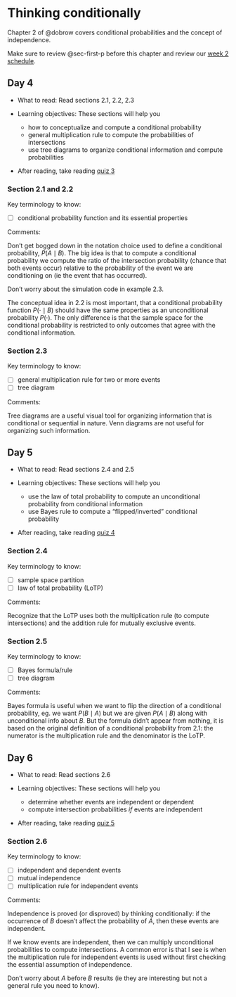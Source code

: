 # Thinking conditionally  {#sec-think-cond}

Chapter 2 of @dobrow covers conditional probabilities and the concept of independence. 

Make sure to review @sec-first-p before this chapter and review our [week 2 schedule](https://docs.google.com/spreadsheets/d/1e_yVbPgnfymWyik8cLP_5qgLQfekGSh_jvFxE7u53P0/edit?usp=sharing).



## Day 4 {.unnumbered}

- What to read: Read sections 2.1, 2.2, 2.3

- Learning objectives: These sections will help you
  - how to conceptualize and compute a conditional probability
  - general multiplication rule to compute the probabilities of intersections
  - use tree diagrams to organize conditional information and compute probabilities
  
- After reading, take reading [quiz 3](https://forms.gle/Gg8ZU3keRsw62JC38)

  

### Section 2.1 and 2.2 {.unnumbered}

Key terminology to know:

  - [ ] conditional probability function and its essential properties

Comments: 

Don't get bogged down in the notation choice used to define a conditional probability, $P(A \mid B)$. The big idea is that to compute a conditional probability we compute the ratio of the intersection probability (chance that both events occur) relative to the probability of the event we are conditioning on (ie the event that has occurred). 

Don't worry about the simulation code in example 2.3.

The conceptual idea in 2.2 is most important, that a conditional probability function $P( \cdot \mid B)$ should have the same properties as an unconditional probability $P(\cdot)$. The only difference is that the sample space for the conditional probability is restricted to only outcomes that agree with the conditional information. 


### Section 2.3 {.unnumbered}

Key terminology to know:

  - [ ] general multiplication rule for two or more events
  - [ ] tree diagram


Comments: 

Tree diagrams are a useful visual tool for organizing information that is conditional or sequential in nature. Venn diagrams are not useful for organizing such information. 


## Day 5 {.unnumbered}

- What to read: Read sections  2.4 and 2.5

- Learning objectives: These sections will help you
  - use the law of total probability to compute an unconditional probability from conditional information
  - use Bayes rule to compute a "flipped/inverted" conditional probability
  
- After reading, take reading [quiz 4](https://forms.gle/qqLNKnNCf21jkaL96)


### Section 2.4 {.unnumbered}

Key terminology to know:

  - [ ] sample space partition
  - [ ] law of total probability (LoTP)

Comments: 

Recognize that the LoTP uses both the multiplication rule (to compute intersections) and the addition rule for mutually exclusive events. 


### Section 2.5 {.unnumbered}

Key terminology to know:

  - [ ] Bayes formula/rule
  - [ ] tree diagram

Comments: 

Bayes formula is useful when we want to flip the direction of a conditional probability, eg. we want $P(B \mid A)$ but we are given $P(A \mid B)$ along with unconditional info about $B$. But the formula didn't appear from nothing, it is based on the original definition of a conditional probability from 2.1: the numerator is the multiplication rule and the denominator is the LoTP. 



## Day 6 {.unnumbered}

- What to read: Read sections  2.6

- Learning objectives: These sections will help you
  - determine whether events are independent or dependent
  - compute intersection probabilities *if* events are independent

- After reading, take reading [quiz 5](https://forms.gle/oXD68yZtkMh7Lxv3A)

### Section 2.6 {.unnumbered}

Key terminology to know:

  - [ ] independent and dependent events
  - [ ] mutual independence
  - [ ] multiplication rule for independent events

Comments: 

Independence is proved (or disproved) by thinking conditionally: if the occurrence of $B$ doesn't affect the probability of $A$, then these events are independent. 

If we know events are independent, then we can multiply unconditional probabilities to compute intersections. A common error is that I see is when the multiplication rule for independent events is used without first checking the essential assumption of independence. 

Don't worry about $A$ before $B$ results (ie they are interesting but not a general rule you need to know).